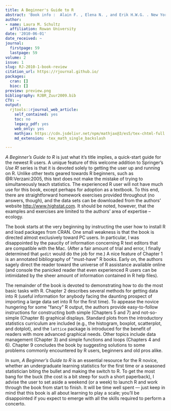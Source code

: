 ```yaml
---
title: A Beginner's Guide to R
abstract: 'Book info :  Alain F. , Elena N. , and Erik H.W.G. . New York, NY: Springer, 2009. ISBN 978-0-387-93836-3. xv + 218 pp. \$59.95 (P).'
author:
- name: Laura M. Schultz
  affiliation: Rowan University
date: '2010-06-01'
date_received: ~
journal:
  firstpage: 59
  lastpage: 59
volume: 2
issue: 1
slug: RJ-2010-1-book-review
citation_url: https://rjournal.github.io/
packages:
  cran: []
  bioc: []
preview: preview.png
bibliography: RJBR_Zuur2009.bib
CTV: ~
output:
  rjtools::rjournal_web_article:
    self_contained: yes
    toc: no
    legacy_pdf: yes
    web_only: yes
    mathjax: https://cdn.jsdelivr.net/npm/mathjax@3/es5/tex-chtml-full.js
    md_extension: -tex_math_single_backslash

---
```


::: article


*A Beginner's Guide to R* is just what it's title implies, a quick-start
guide for the newest R users. A unique feature of this welcome addition
to Springer's *Use R!* series is that it is devoted solely to getting
the user up and running on R. Unlike other texts geared towards R
beginners, such as @R:Verzani:2005, this text does not make the mistake
of trying to simultaneously teach statistics. The experienced R user
will not have much use for this book, except perhaps for adoption as a
textbook. To this end, there are straightforward homework exercises
provided throughout (no answers, though), and the data sets can be
downloaded from the authors' website <http://www.highstat.com>. It
should be noted, however, that the examples and exercises are limited to
the authors' area of expertise -- ecology.

The book starts at the very beginning by instructing the user how to
install R and load packages from CRAN. One small weakness is that the
book is directed almost exclusively toward PC users. In particular, I
was disappointed by the paucity of information concerning R text editors
that are compatible with the Mac. (After a fair amount of trial and
error, I finally determined that `gedit` would do the job for me.) A
nice feature of Chapter 1 is an annotated bibliography of \"must-have\"
R books. Early on, the authors sagely direct the reader toward the
universe of R assistance available online (and console the panicked
reader that even experienced R users can be intimidated by the sheer
amount of information contained in R help files).

The remainder of the book is devoted to demonstrating how to do the most
basic tasks with R. Chapter 2 describes several methods for getting data
into R (useful information for anybody facing the daunting prospect of
importing a large data set into R for the first time). To appease the
novice hungering for some \"fancy\" R output, the authors provide
easy-to-follow instructions for constructing both simple (Chapters 5 and
7) and not-so-simple (Chapter 8) graphical displays. Standard plots from
the introductory statistics curriculum are included (e.g., the
histogram, boxplot, scatterplot, and dotplot), and the `lattice` package
is introduced for the benefit of readers with more advanced graphical
needs. Other topics include data management (Chapter 3) and simple
functions and loops (Chapters 4 and 6). Chapter 9 concludes the book by
suggesting solutions to some problems commonly encountered by R users,
beginners and old pros alike.

In sum, *A Beginner's Guide to R* is an essential resource for the R
novice, whether an undergraduate learning statistics for the first time
or a seasoned statistician biting the bullet and making the switch to R.
To get the most bang for the buck (the cost is a bit steep for such a
short paperback), I advise the user to set aside a weekend (or a week)
to launch R and work through the book from start to finish. It will be
time well spent --- just keep in mind that this book is all about
learning to play a scale; you'll be disappointed if you expect to emerge
with all the skills required to perform a concerto.

::: flushright
::: flushright
:::
:::
:::

